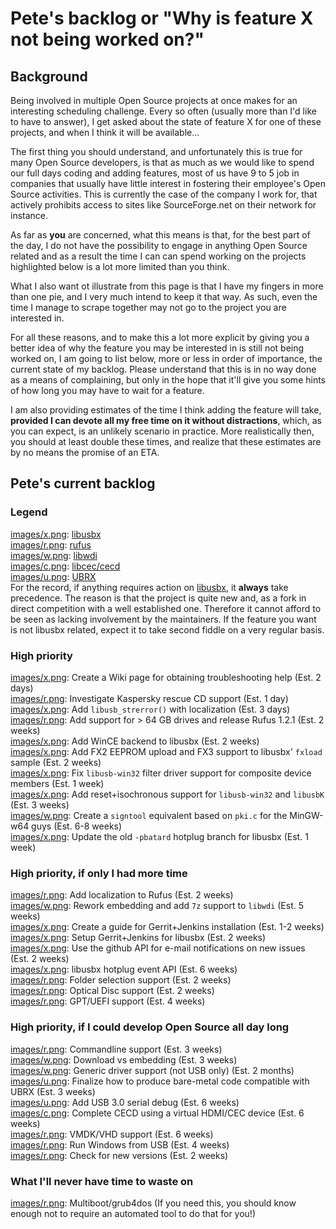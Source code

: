 = Pete's backlog or "Why is feature X not being worked on?" =

== Background ==
Being involved in multiple Open Source projects at once makes for an interesting scheduling challenge. Every so often (usually more than I'd like to have to answer), I get asked about the state of feature X for one of these projects, and when I think it will be available...

The first thing you should understand, and unfortunately this is true for many Open Source developers, is that as much as we would like to spend our full days coding and adding features, most of us have 9 to 5 job in companies that usually have little interest in fostering their employee's Open Source activities. This is currently the case of the company I work for, that actively prohibits access to sites like SourceForge.net on their network for instance.

As far as '''you''' are concerned, what this means is that, for the best part of the day, I do not have the possibility to engage in anything Open Source related and as a result the time I can can spend working on the projects highlighted below is a lot more limited than you think.

What I also want ot illustrate from this page is that I have my fingers in more than one pie, and I very much intend to keep it that way. As such, even the time I manage to scrape together may not go to the project you are interested in.

For all these reasons, and to make this a lot more explicit by giving you a better idea of why the feature you may be interested in is still not being worked on, I am going to list below, more or less in order of importance, the current state of my backlog. Please understand that this is in no way done as a means of complaining, but only in the hope that it'll give you some hints of how long you may have to wait for a feature.

I am also providing estimates of the time I think adding the feature will take, '''provided I can devote all my free time on it without distractions''', which, as you can expect, is an unlikely scenario in practice. More realistically then, you should at least double these times, and realize that these estimates are by no means the promise of an ETA.

== Pete's current backlog ==

=== Legend ===
[[images/x.png]]: [http://libusbx.org libusbx]<br/>
[[images/r.png]]: [http://rufus.akeo.ie rufus]<br/>
[[images/w.png]]: [http://libwdi.akeo.ie libwdi]<br/>
[[images/c.png]]: [http://cecd.akeo.ie libcec/cecd]<br/>
[[images/u.png]]: [http://ubrx.akeo.ie UBRX]<br/>
For the record, if anything requires action on [http://libusbx.org libusbx], it '''always''' take precedence. The reason is that the project is quite new and, as a fork in direct competition with a well established one. Therefore it cannot afford to be seen as lacking involvement by the maintainers. If the feature you want is not libusbx related, expect it to take second fiddle on a very regular basis.

=== High priority ===
[[images/x.png]]: Create a Wiki page for obtaining troubleshooting help (Est. 2 days)<br/>
[[images/r.png]]: Investigate Kaspersky rescue CD support (Est. 1 day)<br/>
[[images/x.png]]: Add <code>libusb_strerror()</code> with localization (Est. 3 days)<br/>
[[images/r.png]]: Add support for > 64 GB drives and release Rufus 1.2.1 (Est. 2 weeks)<br/>
[[images/x.png]]: Add WinCE backend to libusbx (Est. 2 weeks)<br/>
[[images/x.png]]: Add FX2 EEPROM upload and FX3 support to libusbx' <code>fxload</code> sample (Est. 2 weeks)<br/>
[[images/x.png]]: Fix <code>libusb-win32</code> filter driver support for composite device members (Est. 1 week)<br/>
[[images/x.png]]: Add reset+isochronous support for <code>libusb-win32</code> and <code>libusbK</code> (Est. 3 weeks)<br/>
[[images/w.png]]: Create a <code>signtool</code> equivalent based on <code>pki.c</code> for the MinGW-w64 guys (Est. 6-8 weeks)<br/>
[[images/x.png]]: Update the old <code>-pbatard</code> hotplug branch for libusbx (Est. 1 week)

=== High priority, if only I had more time ===
[[images/r.png]]: Add localization to Rufus (Est. 2 weeks)<br/>
[[images/w.png]]: Rework embedding and add <code>7z</code> support to <code>libwdi</code> (Est. 5 weeks)<br/>
[[images/x.png]]: Create a guide for Gerrit+Jenkins installation (Est. 1-2 weeks)<br/>
[[images/x.png]]: Setup Gerrit+Jenkins for libusbx (Est. 2 weeks)<br/>
[[images/x.png]]: Use the github API for e-mail notifications on new issues (Est. 2 weeks)<br/>
[[images/x.png]]: libusbx hotplug event API (Est. 6 weeks)<br/>
[[images/r.png]]: Folder selection support (Est. 2 weeks)<br/>
[[images/r.png]]: Optical Disc support (Est. 2 weeks)<br/>
[[images/r.png]]: GPT/UEFI support (Est. 4 weeks)<br/>

=== High priority, if I could develop Open Source all day long ===
[[images/r.png]]: Commandline support (Est. 3 weeks)<br/>
[[images/w.png]]: Download vs embedding (Est. 3 weeks)<br/>
[[images/w.png]]: Generic driver support (not USB only) (Est. 2 months)<br/>
[[images/u.png]]: Finalize how to produce bare-metal code compatible with UBRX (Est. 3 weeks)<br/>
[[images/u.png]]: Add USB 3.0 serial debug (Est. 6 weeks)<br/>
[[images/c.png]]: Complete CECD using a virtual HDMI/CEC device (Est. 6 weeks)<br/>
[[images/r.png]]: VMDK/VHD support (Est. 6 weeks)<br/>
[[images/r.png]]: Run Windows from USB (Est. 4 weeks)<br/>
[[images/r.png]]: Check for new versions (Est. 2 weeks)<br/>

=== What I'll never have time to waste on ===
[[images/r.png]]: Multiboot/grub4dos (If you need this, you should know enough not to require an automated tool to do that for you!)<br/>


